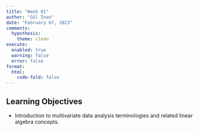 ```yaml
---
title: "Week 01"
author: "Gül İnan"
date: "February 07, 2023"
comments:
  hypothesis: 
    theme: clean
execute: 
  enabled: true
  warning: false
  error: false
format: 
  html:
    code-fold: false
---
```


## Learning Objectives

* Introduction to multivariate data analysis terminologies and related linear algebra concepts.

